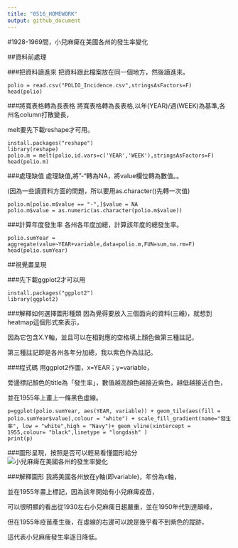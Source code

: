 ```yaml
---
title: "0516_HOMEWORK"
output: github_document
---
```


#1928-1969間，小兒麻痺在美國各州的發生率變化

##資料前處理

###把資料讀進來
把資料跟此檔案放在同一個地方，然後讀進來。
```
polio = read.csv("POLIO_Incidence.csv",stringsAsFactors=F)
head(polio)
```
###將寬表格轉為長表格
將寬表格轉為長表格,以年(YEAR)/週(WEEK)為基準,各州名column打散變長，

melt要先下載reshape才可用。
```
install.packages("reshape")
library(reshape)
polio.m = melt(polio,id.vars=c('YEAR','WEEK'),stringsAsFactors=F)
head(polio.m)
```
###處理缺值
處理缺值,將"-"轉為NA，將value欄位轉為數值。。

(因為一些讀資料方面的問題，所以要用as.character()先轉一次值)
```
polio.m[polio.m$value == "-",]$value = NA                     
polio.m$value = as.numeric(as.character(polio.m$value))    
```
###計算年度發生率
各州各年度加總，計算該年度的總發生率。
```
polio.sumYear = aggregate(value~YEAR+variable,data=polio.m,FUN=sum,na.rm=F)
head(polio.sumYear)
```


##視覺畫呈現

###先下載ggplot2才可以用
```
install.packages("ggplot2")
library(ggplot2)
```
###解釋如何選擇圖形種類
因為覺得要放入三個面向的資料(三維)，就想到heatmap這個形式來表示，

因為它包含X.Y軸，並且可以在相對應的空格填上顏色做第三種註記，

第三種註記即是各州各年分加總，我以紫色作為註記。

###程式碼
用ggplot2作圖，x=YEAR；y=variable，

旁邊標記顏色的title為「發生率」，數值越高顏色越接近紫色，越低越接近白色，

並在1955年上畫上一條黑色虛線。
```
p=ggplot(polio.sumYear, aes(YEAR, variable)) + geom_tile(aes(fill = polio.sumYear$value),colour = "white") + scale_fill_gradient(name="發生率", low = "white",high = "Navy")+ geom_vline(xintercept = 1955,colour= "black",linetype = "longdash" )
print(p)
```
###圖形呈現，按照是否可以輕易看懂圖形給分 
![小兒麻痺在美國各州的發生率變化](https://raw.githubusercontent.com/sres320/image/master/0516.png)

###解釋圖形
我將美國各州放在y軸(即variable)，年份為x軸，

並在1955年畫上標記，因為該年開始有小兒麻痺疫苗，

可以很明顯的看出從1930左右小兒麻痺日趨嚴重，並在1950年代到達顛峰，

但在1955年疫苗產生後，在虛線的右邊可以說是幾乎看不到紫色的蹤跡，

這代表小兒麻痺發生率逐日降低。


